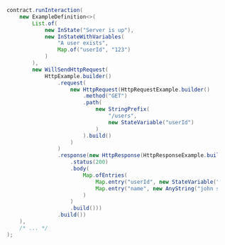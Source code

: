 ```java
    contract.runInteraction(
        new ExampleDefinition<>(
            List.of(
                new InState("Server is up"),
                new InStateWithVariables(
                    "A user exists",
                    Map.of("userId", "123")
                )
            ),
            new WillSendHttpRequest(
                HttpExample.builder()
                    .request(
                        new HttpRequest(HttpRequestExample.builder()
                            .method("GET")
                            .path(
                                new StringPrefix(
                                    "/users",
                                    new StateVariable("userId")
                                )
                            ).build()
                        )
                    )
                    .response(new HttpResponse(HttpResponseExample.builder()
                        .status(200)
                        .body(
                            Map.ofEntries(
                                Map.entry("userId", new StateVariable("userId")),
                                Map.entry("name", new AnyString("john smith"))
                            )
                        )
                        .build()))
                    .build())
        ),
        /* ... */
    );
```
